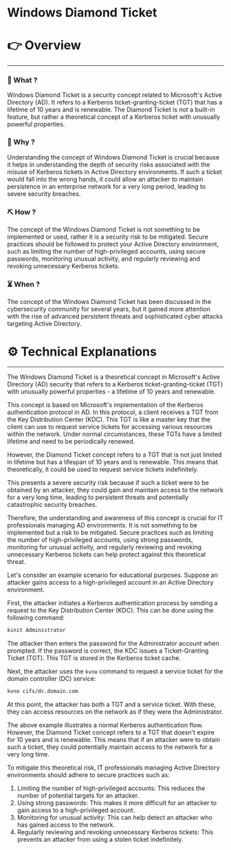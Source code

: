# Windows Diamond Ticket


# 👉 Overview

---

### 👀 What ?

Windows Diamond Ticket is a security concept related to Microsoft's Active Directory (AD). It refers to a Kerberos ticket-granting-ticket (TGT) that has a lifetime of 10 years and is renewable. The Diamond Ticket is not a built-in feature, but rather a theoretical concept of a Kerberos ticket with unusually powerful properties.


### 🧐 Why ?

Understanding the concept of Windows Diamond Ticket is crucial because it helps in understanding the depth of security risks associated with the misuse of Kerberos tickets in Active Directory environments. If such a ticket would fall into the wrong hands, it could allow an attacker to maintain persistence in an enterprise network for a very long period, leading to severe security breaches.


### ⛏️ How ?

The concept of the Windows Diamond Ticket is not something to be implemented or used, rather it is a security risk to be mitigated. Secure practices should be followed to protect your Active Directory environment, such as limiting the number of high-privileged accounts, using secure passwords, monitoring unusual activity, and regularly reviewing and revoking unnecessary Kerberos tickets.


### ⏳ When ?

The concept of the Windows Diamond Ticket has been discussed in the cybersecurity community for several years, but it gained more attention with the rise of advanced persistent threats and sophisticated cyber attacks targeting Active Directory.


# ⚙️ Technical Explanations

---

The Windows Diamond Ticket is a theoretical concept in Microsoft's Active Directory (AD) security that refers to a Kerberos ticket-granting-ticket (TGT) with unusually powerful properties - a lifetime of 10 years and renewable.

This concept is based on Microsoft's implementation of the Kerberos authentication protocol in AD. In this protocol, a client receives a TGT from the Key Distribution Center (KDC). This TGT is like a master key that the client can use to request service tickets for accessing various resources within the network. Under normal circumstances, these TGTs have a limited lifetime and need to be periodically renewed.

However, the Diamond Ticket concept refers to a TGT that is not just limited in lifetime but has a lifespan of 10 years and is renewable. This means that theoretically, it could be used to request service tickets indefinitely.

This presents a severe security risk because if such a ticket were to be obtained by an attacker, they could gain and maintain access to the network for a very long time, leading to persistent threats and potentially catastrophic security breaches.

Therefore, the understanding and awareness of this concept is crucial for IT professionals managing AD environments. It is not something to be implemented but a risk to be mitigated. Secure practices such as limiting the number of high-privileged accounts, using strong passwords, monitoring for unusual activity, and regularly reviewing and revoking unnecessary Kerberos tickets can help protect against this theoretical threat.

Let's consider an example scenario for educational purposes. Suppose an attacker gains access to a high-privileged account in an Active Directory environment.

First, the attacker initiates a Kerberos authentication process by sending a request to the Key Distribution Center (KDC). This can be done using the following command:

```bash
kinit Administrator

```

The attacker then enters the password for the Administrator account when prompted. If the password is correct, the KDC issues a Ticket-Granting Ticket (TGT). This TGT is stored in the Kerberos ticket cache.

Next, the attacker uses the `kvno` command to request a service ticket for the domain controller (DC) service:

```bash
kvno cifs/dc.domain.com

```

At this point, the attacker has both a TGT and a service ticket. With these, they can access resources on the network as if they were the Administrator.

The above example illustrates a normal Kerberos authentication flow. However, the Diamond Ticket concept refers to a TGT that doesn't expire for 10 years and is renewable. This means that if an attacker were to obtain such a ticket, they could potentially maintain access to the network for a very long time.

To mitigate this theoretical risk, IT professionals managing Active Directory environments should adhere to secure practices such as:

1. Limiting the number of high-privileged accounts: This reduces the number of potential targets for an attacker.
2. Using strong passwords: This makes it more difficult for an attacker to gain access to a high-privileged account.
3. Monitoring for unusual activity: This can help detect an attacker who has gained access to the network.
4. Regularly reviewing and revoking unnecessary Kerberos tickets: This prevents an attacker from using a stolen ticket indefinitely.
